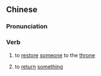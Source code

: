 {{also|复归}}
==Chinese==
{{zh-forms|s=复归}}

===Pronunciation===
{{zh-pron
|m=fùguī
|cat=v
}}

===Verb===
{{zh-verb}}

# {{lb|zh|archaic}} to [[restore]] [[someone]] to the [[throne]]
# {{lb|zh|archaic}} to [[return]] [[something]]